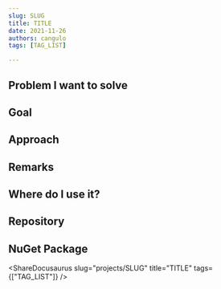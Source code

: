 ```yaml
---
slug: SLUG
title: TITLE
date: 2021-11-26
authors: cangulo
tags: [TAG_LIST]

---
```



## Problem I want to solve


<!--truncate-->

## Goal

## Approach

## Remarks

## Where do I use it?

## Repository

## NuGet Package

<!-- ## GitHub Action -->


<AboutMePostArea/>

<ShareDocusaurus 
  slug="projects/SLUG" 
  title="TITLE" 
  tags={["TAG_LIST"]} />
  
<Comments />